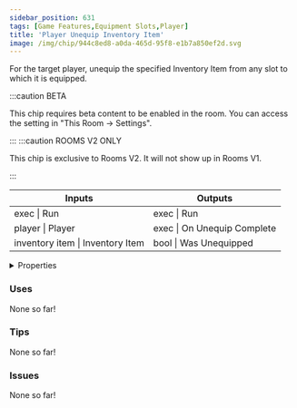 ```yaml
---
sidebar_position: 631
tags: [Game Features,Equipment Slots,Player]
title: 'Player Unequip Inventory Item'
image: /img/chip/944c8ed8-a0da-465d-95f8-e1b7a850ef2d.svg
---
```


For the target player, unequip the specified Inventory Item from any slot to which it is equipped.

:::caution BETA

This chip requires beta content to be enabled in the room. You can access the setting in "This Room -> Settings".

:::
:::caution ROOMS V2 ONLY

This chip is exclusive to Rooms V2. It will not show up in Rooms V1.

:::


<IChip uuid="944c8ed8-a0da-465d-95f8-e1b7a850ef2d"/>

<table><thead><tr><th>Inputs</th><th>Outputs</th></tr></thead><tbody><tr><td>exec | Run</td><td>exec | Run</td></tr><tr><td>player | Player</td><td>exec | On Unequip Complete</td></tr><tr><td>inventory item | Inventory Item</td><td>bool | Was Unequipped</td></tr></tbody></table>

<details>
  <summary>Properties</summary>
  <div>
    <div>
    <table>
      <tbody>
        <tr>
          <td>Is beta required?</td>
          <td>Yes</td>
        </tr>
        <tr>
          <td>Is chip a trolling risk?</td>
          <td>No</td>
        </tr>
        <tr>
          <td>Is chip a role assignment risk?</td>
          <td>No</td>
        </tr>
        <tr>
          <td>Chip UUID</td>
          <td>944c8ed8-a0da-465d-95f8-e1b7a850ef2d</td>
        </tr>
        <tr>
          <td>Room availability</td>
          <td>Rooms V2 only</td>
        </tr>
      </tbody>
    </table>
    </div>
  </div>
</details>

### Uses

None so far!

### Tips

None so far!

### Issues

None so far!